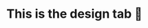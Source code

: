 
<Meta
  id="simple-button-design"
  title="hidden/SimpleButtonDesign"
  component={TestComponent}
/>

# This is the design tab 🥳

<Story name="with text" />
